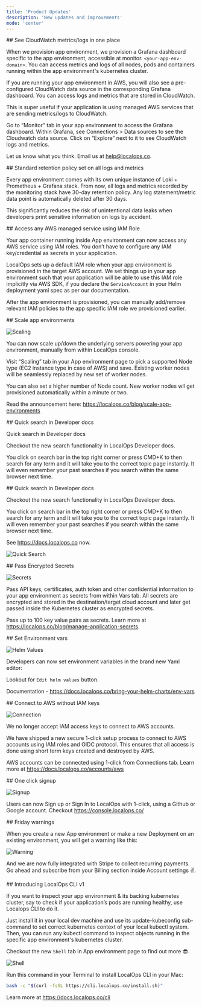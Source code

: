 ```yaml
---
title: 'Product Updates'
description: 'New updates and improvements'
mode: 'center'
---
```


<Update label="Jan 27th, 2025">
## See CloudWatch metrics/logs in one place

When we provision app environment, we provision a Grafana dashboard specific to the app environment, accessible at
monitor. `<your-app-env-domain>`. You can access metrics and logs of all nodes, pods and containers running within the
app environment's kubernetes cluster.

If you are running your app environment in AWS, you will also see a pre-configured CloudWatch data source in the
corresponding Grafana dashboard. You can access logs and metrics that are stored in CloudWatch.

This is super useful if your application is using managed AWS services that are sending metrics/logs to CloudWatch.

Go to “Monitor” tab in your app environment to access the Grafana dashboard. Within Grafana, see Connections > Data
sources to see the Cloudwatch data source. Click on “Explore” next to it to see CloudWatch logs and metrics.

Let us know what you think. Email us at help@localops.co.

</Update>

<Update label="January 24th, 2025">
## Standard retention policy set on all logs and metrics

Every app environment comes with its own unique instance of Loki + Prometheus + Grafana stack. From now, all logs and
metrics recorded by the monitoring stack have 30-day retention policy. Any log statement/metric data point is
automatically deleted after 30 days.

This significantly reduces the risk of unintentional data leaks when developers print sensitive information on logs by
accident.

</Update>

<Update label="January 23rd, 2025">
## Access any AWS managed service using IAM Role

Your app container running inside App environment can now access any AWS service using IAM roles. You don’t have to
configure any IAM key/credential as secrets in your application.

LocalOps sets up a default IAM role when your app environment is provisioned in the target AWS account. We set things up
in your app environment such that your application will be able to use this IAM role implicitly via AWS SDK, if you
declare the `ServiceAccount` in your Helm deployment yaml spec as per our documentation.

After the app environment is provisioned, you can manually add/remove relevant IAM policies to the app specific IAM role
we provisioned earlier.

</Update>

<Update label="January 14th, 2025">
## Scale app environments

![Scaling](./images/changelog/scaling-jan-14-25.png)

You can now scale up/down the underlying servers powering your app environment, manually from within LocalOps console.

Visit “Scaling” tab in your App environment page to pick a supported Node type (EC2 instance type in case of AWS) and
save. Existing worker nodes will be seamlessly replaced by new set of worker nodes.

You can also set a higher number of Node count. New worker nodes wll get provisioned automatically within a minute or
two.

Read the announcement here: https://localops.co/blog/scale-app-environments

</Update>

<Update label="December 17th, 2024">
## Quick search in Developer docs

Quick search in Developer docs

Checkout the new search functionality in LocalOps Developer docs.

You click on search bar in the top right corner or press CMD+K to then search for any term and it will take you to the
correct topic page instantly. It will even remember your past searches if you search within the same browser next time.

</Update>

<Update label="December 17th, 2024">
## Quick search in Developer docs

Checkout the new search functionality in LocalOps Developer docs.

You click on search bar in the top right corner or press CMD+K to then search for any term and it will take you to the
correct topic page instantly. It will even remember your past searches if you search within the same browser next time.

See https://docs.localops.co now.

![Quick Search](./images/changelog/quick-search-dec-17-24.gif)

</Update>

<Update label="December 2nd, 2024">
## Pass Encrypted Secrets

![Secrets](./images/changelog/secrets-dec-2-24.png)

Pass API keys, certificates, auth token and other confidential information to your app environment as secrets from
within Vars tab. All secrets are encrypted and stored in the destination/target cloud account and later get passed
inside the Kubernetes cluster as encrypted secrets.

Pass up to 100 key value pairs as secrets. Learn more at https://localops.co/blog/manage-application-secrets.

</Update>

<Update label="October 22nd, 2024">
## Set Environment vars

![Helm Values](./images/changelog/helm-values-oct-22-24.png)

Developers can now set environment variables in the brand new Yaml editor:

Lookout for `Edit helm values` button.

Documentation - https://docs.localops.co/bring-your-helm-charts/env-vars

</Update>

<Update label="October 16th, 2024">
## Connect to AWS without IAM keys

![Connection](./images/changelog/connection-oct-16-24.png)

We no longer accept IAM access keys to connect to AWS accounts.

We have shipped a new secure 1-click setup process to connect to AWS accounts using IAM roles and OIDC protocol. This
ensures that all access is done using short term keys created and destroyed by AWS.

AWS accounts can be connected using 1-click from Connections tab. Learn more at https://docs.localops.co/accounts/aws

</Update>

<Update label="September 3rd, 2024">
## One click signup

![Signup](./images/changelog/one-click-signup-sept-3-24.png)

Users can now Sign up or Sign In to LocalOps with 1-click, using a Github or Google account. Checkout
https://console.localops.co/

</Update>

<Update label="Aug 28th, 2024">
## Friday warnings

When you create a new App environment or make a new Deployment on an existing environment, you will get a warning like
this:

![Warning](./images/changelog/friday-aug-28-24.png)

And we are now fully integrated with Stripe to collect recurring payments. Go ahead and subscribe from your Billing
section inside Account settings ✌️.

</Update>

<Update label="Aug 13th, 2024">
## Introducing LocalOps CLI v1

If you want to inspect your app environment & its backing kubernetes cluster, say to check if your application’s pods
are running healthy, use Localops CLI to do it.

Just install it in your local dev machine and use its update-kubeconfig sub-command to set correct kubernetes context of
your local kubectl system. Then, you can run any kubectl command to inspect objects running in the specific app
environment's kubernetes cluster.

Checkout the new `Shell` tab in App environment page to find out more 😎.

![Shell](./images/changelog/shell-aug-13-24.png)

Run this command in your Terminal to install LocalOps CLI in your Mac:

```bash
bash -c "$(curl -fsSL https://cli.localops.co/install.sh)"
```

Learn more at https://docs.localops.co/cli

</Update>

